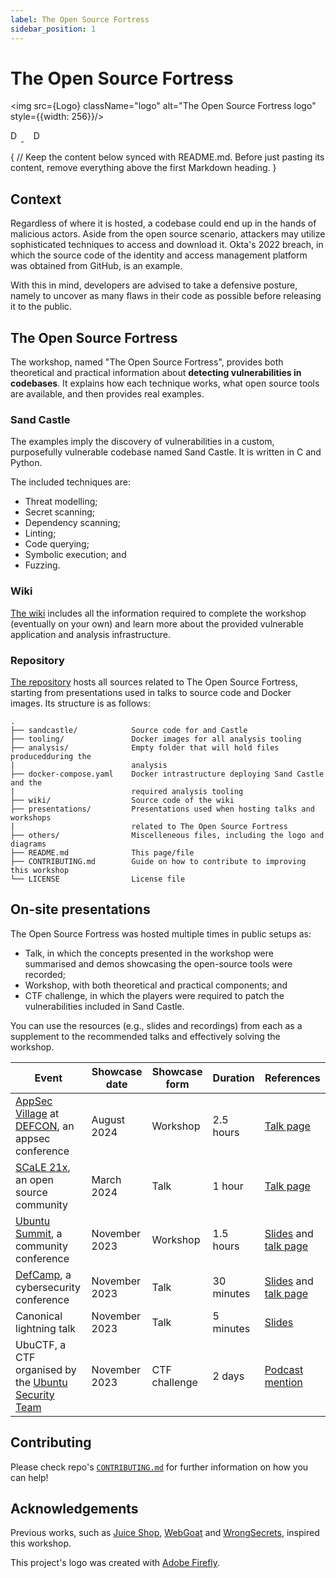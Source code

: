 ```yaml
---
label: The Open Source Fortress
sidebar_position: 1
---
```


# The Open Source Fortress


<img src={Logo} className="logo" alt="The Open Source Fortress logo" style={{width: 256}}/><br/>
<div className="badges-container">
    <a href="https://github.com/iosifache/ossfortress/packages">
      <img src="https://img.shields.io/badge/Docker_images-GHCR-blue?logo=docker" height="17" alt="Docker image: GHCR"/>
    </a>
    &nbsp; &nbsp;
    <a href="https://ossfortress.io/">
      <img src="https://img.shields.io/badge/Documentation-available-green?logo=docusaurus" height="17" alt="Documentation: available"/>
    </a>
</div>

{
  // Keep the content below synced with README.md. Before just pasting its content, remove everything above the first Markdown heading.
}

## Context

Regardless of where it is hosted, a codebase could end up in the hands of malicious actors. Aside from the open source scenario, attackers may utilize sophisticated techniques to access and download it. Okta's 2022 breach, in which the source code of the identity and access management platform was obtained from GitHub, is an example.

With this in mind, developers are advised to take a defensive posture, namely to uncover as many flaws in their code as possible before releasing it to the public.

## The Open Source Fortress

The workshop, named "The Open Source Fortress", provides both theoretical and practical information about **detecting vulnerabilities in codebases**. It explains how each technique works, what open source tools are available, and then provides real examples.

### Sand Castle

The examples imply the discovery of vulnerabilities in a custom, purposefully vulnerable codebase named Sand Castle. It is written in C and Python.

The included techniques are:
- Threat modelling;
- Secret scanning;
- Dependency scanning;
- Linting;
- Code querying;
- Symbolic execution; and
- Fuzzing.

### Wiki

[The wiki](https://ossfortress.io/) includes all the information required to complete the workshop (eventually on your own) and learn more about the provided vulnerable application and analysis infrastructure.

### Repository

[The repository](https://github.com/iosifache/ossfortress) hosts all sources related to The Open Source Fortress, starting from presentations used in talks to source code and Docker images. Its structure is as follows:

```
.
├── sandcastle/            Source code for and Castle
├── tooling/               Docker images for all analysis tooling
├── analysis/              Empty folder that will hold files producedduring the
|                          analysis
├── docker-compose.yaml    Docker intrastructure deploying Sand Castle and the
|                          required analysis tooling
├── wiki/                  Source code of the wiki
├── presentations/         Presentations used when hosting talks and workshops
|                          related to The Open Source Fortress
├── others/                Miscelleneous files, including the logo and diagrams
├── README.md              This page/file
├── CONTRIBUTING.md        Guide on how to contribute to improving this workshop
└── LICENSE                License file
```

## On-site presentations

The Open Source Fortress was hosted multiple times in public setups as:

- Talk, in which the concepts presented in the workshop were summarised and demos showcasing the open-source tools were recorded;
- Workshop, with both theoretical and practical components; and
- CTF challenge, in which the players were required to patch the vulnerabilities included in Sand Castle.

You can use the resources (e.g., slides and recordings) from each as a supplement to the recommended talks and effectively solving the workshop.

| Event                                                                                                 | Showcase date | Showcase form | Duration   | References                                                                                                                                                                                |
| ----------------------------------------------------------------------------------------------------- | ------------- | ------------- | ---------- | ----------------------------------------------------------------------------------------------------------------------------------------------------------------------------------------- |
| [AppSec Village](https://www.appsecvillage.com) at [DEFCON](https://defcon.org), an appsec conference | August 2024   | Workshop      | 2.5 hours  | [Talk page](https://www.appsecvillage.com/events/dc-2024/the-open-source-fortress-finding-vulnerabilities-in-your-codebase-using-open-source-tools-677630)                                |
| [SCaLE 21x](https://www.socallinuxexpo.org/scale/21x), an open source community                       | March 2024    | Talk          | 1 hour     | [Talk page](https://www.socallinuxexpo.org/scale/21x/presentations/open-source-fortress)                                                                                                  |
| [Ubuntu Summit](https://events.canonical.com/event/31), a community conference                        | November 2023 | Workshop      | 1.5 hours  | [Slides](https://raw.githubusercontent.com/iosifache/ossfortress/main/presentations/ubuntu-summit-23/export.pdf) and [talk page](https://events.canonical.com/event/31/contributions/219) |
| [DefCamp](https://def.camp/speaker), a cybersecurity conference                                       | November 2023 | Talk          | 30 minutes | [Slides](https://ossfortress.io/defcamp) and [talk page](https://def.camp/speaker/george-andrei-iosif-2)                                                                                  |
| Canonical lightning talk                                                                              | November 2023 | Talk          | 5 minutes  | [Slides](https://raw.githubusercontent.com/iosifache/ossfortress/main/presentations/lightning-talk-23/export.pdf)                                                                         |
| UbuCTF, a CTF organised by the [Ubuntu Security Team](https://wiki.ubuntu.com/SecurityTeam)           | November 2023 | CTF challenge | 2 days     | [Podcast mention](https://ubuntusecuritypodcast.org/episode-213/)                                                                                                  |

## Contributing

Please check repo's [`CONTRIBUTING.md`](https://github.com/iosifache/ossfortress/blob/main/CONTRIBUTING.md) for further information on how you can help!

## Acknowledgements

Previous works, such as [Juice Shop](https://owasp.org/www-project-juice-shop), [WebGoat](https://github.com/WebGoat/WebGoat) and [WrongSecrets](https://owasp.org/www-project-juice-shop), inspired this workshop.

This project's logo was created with [Adobe Firefly](https://firefly.adobe.com).

